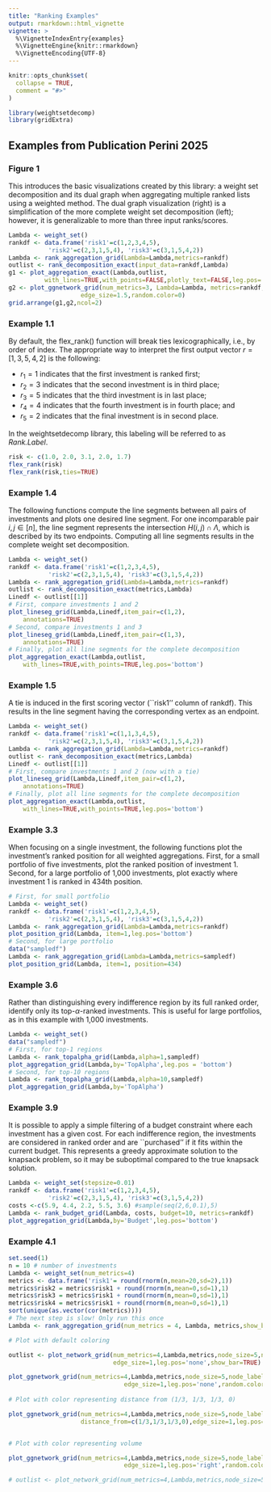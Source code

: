 ```yaml
---
title: "Ranking Examples"
output: rmarkdown::html_vignette
vignette: >
  %\VignetteIndexEntry{examples}
  %\VignetteEngine{knitr::rmarkdown}
  %\VignetteEncoding{UTF-8}
---
```


```r
knitr::opts_chunk$set(
  collapse = TRUE,
  comment = "#>"
)
```

```r
library(weightsetdecomp)
library(gridExtra)
```

## Examples from Publication Perini 2025


### Figure 1

This introduces the basic visualizations created by this library: a weight set decomposition and its dual graph when aggregating multiple ranked lists using a weighted method. The dual graph visualization (right) is a simplification of the more complete weight set decomposition (left); however, it is generalizable to more than three input ranks/scores.

```r
Lambda <- weight_set()
rankdf <- data.frame('risk1'=c(1,2,3,4,5), 
           'risk2'=c(2,3,1,5,4), 'risk3'=c(3,1,5,4,2))
Lambda <- rank_aggregation_grid(Lambda=Lambda,metrics=rankdf)
outlist <- rank_decomposition_exact(input_data=rankdf,Lambda)
g1 <- plot_aggregation_exact(Lambda,outlist,
          with_lines=TRUE,with_points=FALSE,plotly_text=FALSE,leg.pos='left',random.color=0)
g2 <- plot_ggnetwork_grid(num_metrics=3, Lambda=Lambda, metrics=rankdf, node_size=20, node_label=TRUE,
                    edge_size=1.5,random.color=0)
grid.arrange(g1,g2,ncol=2)
```



### Example 1.1

By default, the flex_rank() function will break ties lexicographically, i.e.,  by order of index. The appropriate way to interpret the first output vector $r=[1, 3, 5, 4, 2]$ is the following: 

* $r_1=1$ indicates that the first investment is ranked first; 
* $r_2=3$ indicates that the second investment is in third place; 
* $r_3=5$ indicates that the third investment is in last place; 
* $r_4=4$ indicates that the fourth investment is in fourth place; and 
* $r_5=2$ indicates that the final investment is in second place.

In the weightsetdecomp library, this labeling will be referred to as _Rank.Label_. 

```r
risk <- c(1.0, 2.0, 3.1, 2.0, 1.7)
flex_rank(risk)
flex_rank(risk,ties=TRUE)
```

### Example 1.4

The following functions compute the line segments between all pairs of investments and plots one desired line segment. For one incomparable pair $i,j\in[n]$, the line segment represents the intersection $H(i,j)\cap \Lambda$, which is described by its two endpoints.
Computing all line segments results in the complete weight set decomposition. 

```r
Lambda <- weight_set()
rankdf <- data.frame('risk1'=c(1,2,3,4,5), 
           'risk2'=c(2,3,1,5,4), 'risk3'=c(3,1,5,4,2))
Lambda <- rank_aggregation_grid(Lambda=Lambda,metrics=rankdf)
outlist <- rank_decomposition_exact(metrics,Lambda)
Linedf <- outlist[[1]]
# First, compare investments 1 and 2
plot_lineseg_grid(Lambda,Linedf,item_pair=c(1,2),
    annotations=TRUE)
# Second, compare investments 1 and 3
plot_lineseg_grid(Lambda,Linedf,item_pair=c(1,3),
    annotations=TRUE)
# Finally, plot all line segments for the complete decomposition
plot_aggregation_exact(Lambda,outlist,
    with_lines=TRUE,with_points=TRUE,leg.pos='bottom')
```

### Example 1.5

A tie is induced in the first scoring vector (``risk1'' column of rankdf). This results in the line segment having the corresponding vertex as an endpoint. 

```r
Lambda <- weight_set()
rankdf <- data.frame('risk1'=c(1,1,3,4,5), 
           'risk2'=c(2,3,1,5,4), 'risk3'=c(3,1,5,4,2))
Lambda <- rank_aggregation_grid(Lambda=Lambda,metrics=rankdf)
outlist <- rank_decomposition_exact(metrics,Lambda)
Linedf <- outlist[[1]]
# First, compare investments 1 and 2 (now with a tie)
plot_lineseg_grid(Lambda,Linedf,item_pair=c(1,2),
    annotations=TRUE)
# Finally, plot all line segments for the complete decomposition
plot_aggregation_exact(Lambda,outlist,
    with_lines=TRUE,with_points=TRUE,leg.pos='bottom')
```

### Example 3.3

When focusing on a single investment, the following functions plot the investment's ranked position for all weighted aggregations. 
First, for a small portfolio of five investments, plot the ranked position of  investment 1. 
Second, for a large portfolio of 1,000 investments, plot exactly where investment 1 is ranked in 434th position. 

```r
# First, for small portfolio
Lambda <- weight_set()
rankdf <- data.frame('risk1'=c(1,2,3,4,5), 
           'risk2'=c(2,3,1,5,4), 'risk3'=c(3,1,5,4,2))
Lambda <- rank_aggregation_grid(Lambda=Lambda,metrics=rankdf)
plot_position_grid(Lambda, item=1,leg.pos='bottom')
# Second, for large portfolio
data("sampledf")
Lambda <- rank_aggregation_grid(Lambda=Lambda,metrics=sampledf)
plot_position_grid(Lambda, item=1, position=434)
```

### Example 3.6

Rather than distinguishing every indifference region by its full ranked order, identify only its top-$\alpha$-ranked investments. This is useful for large portfolios, as in this example with 1,000 investments.

```r
Lambda <- weight_set()
data("sampledf")
# First, for top-1 regions
Lambda <- rank_topalpha_grid(Lambda,alpha=1,sampledf)
plot_aggregation_grid(Lambda,by='TopAlpha',leg.pos = 'bottom')
# Second, for top-10 regions
Lambda <- rank_topalpha_grid(Lambda,alpha=10,sampledf)
plot_aggregation_grid(Lambda,by='TopAlpha')
```

### Example 3.9

It is possible to apply a simple filtering of a budget constraint where each investment has a given cost. For each indifference region, the investments are considered in ranked order and are ``purchased'' if it fits within the current budget. This represents a greedy approximate solution to the knapsack problem, so it may be suboptimal compared to the true knapsack solution. 

```r
Lambda <- weight_set(stepsize=0.01)
rankdf <- data.frame('risk1'=c(1,2,3,4,5), 
           'risk2'=c(2,3,1,5,4), 'risk3'=c(3,1,5,4,2))
costs <-c(5.9, 4.4, 2.2, 5.5, 3.6) #sample(seq(2,6,0.1),5)
Lambda <- rank_budget_grid(Lambda, costs, budget=10, metrics=rankdf)
plot_aggregation_grid(Lambda,by='Budget',leg.pos='bottom')
```


### Example 4.1 

```r
set.seed(1)
n = 10 # number of investments
Lambda <- weight_set(num_metrics=4)
metrics <- data.frame('risk1'= round(rnorm(n,mean=20,sd=2),1))
metrics$risk2 = metrics$risk1 + round(rnorm(n,mean=0,sd=1),1)
metrics$risk3 = metrics$risk1 + round(rnorm(n,mean=0,sd=1),1)
metrics$risk4 = metrics$risk1 + round(rnorm(n,mean=0,sd=1),1)
sort(unique(as.vector(cor(metrics))))  
# The next step is slow! Only run this once
Lambda <- rank_aggregation_grid(num_metrics = 4, Lambda, metrics,show_bar=TRUE)
```

```r
# Plot with default coloring

outlist <- plot_network_grid(num_metrics=4,Lambda,metrics,node_size=5,node_label=FALSE,
                             edge_size=1,leg.pos='none',show_bar=TRUE)

plot_ggnetwork_grid(num_metrics=4,Lambda,metrics,node_size=5,node_label=FALSE,node_color='default',
                                edge_size=1,leg.pos='none',random.color=1,show_bar=FALSE)
  
# Plot with color representing distance from (1/3, 1/3, 1/3, 0)

plot_ggnetwork_grid(num_metrics=4,Lambda,metrics,node_size=5,node_label=FALSE,node_color='distance',
                    distance_from=c(1/3,1/3,1/3,0),edge_size=1,leg.pos='right',random.color=1,show_bar=FALSE)


# Plot with color representing volume

plot_ggnetwork_grid(num_metrics=4,Lambda,metrics,node_size=5,node_label=FALSE,node_color='volume',
                                edge_size=1,leg.pos='right',random.color=1,show_bar=FALSE)

# outlist <- plot_network_grid(num_metrics=4,Lambda,metrics,node_size=5,node_label=FALSE,node_color='volume',edge_size=1,leg.pos='none',show_bar=TRUE)
```


